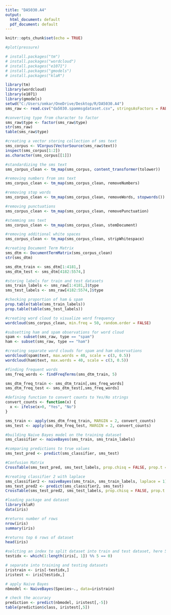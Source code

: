 ---
title: "DA5030.A4"
output:
  html_document: default
  pdf_document: default
---

```{r setup, include=FALSE}
knitr::opts_chunk$set(echo = TRUE)
```

```{r pressure, echo=FALSE}
#plot(pressure)
```

```{r}
# install.packages("tm")
# install.packages("wordcloud")
# install.packages("e1071")
# install.packages("gmodels")
# install.packages("klaR")
```


```{r}
library(tm)
library(wordcloud)
library(e1071)
library(gmodels)
setwd("C:/Users/omkar/OneDrive/Desktop/R/DA5030.A4")
sms_raw <- read.csv("da5030.spammsgdataset.csv", stringsAsFactors = FALSE, header = TRUE, encoding = "UTF-8")

#converting type from character to factor
sms_raw$type <- factor(sms_raw$type)
str(sms_raw)
table(sms_raw$type)

#creating a vector storing collection of sms text
sms_corpus <- VCorpus(VectorSource(sms_raw$text))
inspect(sms_corpus[1:2])
as.character(sms_corpus[[1]])

#standardizing the sms text
sms_corpus_clean <- tm_map(sms_corpus, content_transformer(tolower))

#removing numbers from sms text
sms_corpus_clean <- tm_map(sms_corpus_clean, removeNumbers)

#removing stop words
sms_corpus_clean <- tm_map(sms_corpus_clean, removeWords, stopwords())

#removing punctuations
sms_corpus_clean <- tm_map(sms_corpus_clean, removePunctuation)

#stemming sms text
sms_corpus_clean <- tm_map(sms_corpus_clean, stemDocument)

#removing additional white spaces
sms_corpus_clean <- tm_map(sms_corpus_clean, stripWhitespace)

#creating Document Term Matrix
sms_dtm <- DocumentTermMatrix(sms_corpus_clean)
str(sms_dtm)

sms_dtm_train <- sms_dtm[1:4181,]
sms_dtm_test <- sms_dtm[4182:5574,]

#storing labels for train and test datasets
sms_train_labels <- sms_raw[1:4181,]$type
sms_test_labels <- sms_raw[4182:5574,]$type

#checking proportion of ham & spam 
prop.table(table(sms_train_labels))
prop.table(table(sms_test_labels))

#creating word cloud to visualize word frequency
wordcloud(sms_corpus_clean, min.freq = 50, random.order = FALSE)

#subsetting ham and spam observations for word cloud
spam <- subset(sms_raw, type == "spam")
ham <- subset(sms_raw, type == "ham")

#creating separate word clouds for spam and ham observations
wordcloud(spam$text, max.words = 40, scale = c(3, 0.5))
wordcloud(ham$text, max.words = 40, scale = c(3, 0.5))

#finding frequent words
sms_freq_words <- findFreqTerms(sms_dtm_train, 5)

sms_dtm_freq_train <- sms_dtm_train[,sms_freq_words]
sms_dtm_freq_test <- sms_dtm_test[,sms_freq_words]

#defining function to convert counts to Yes/No strings
convert_counts <- function(x) {
  x <- ifelse(x>0, "Yes", "No")
}

sms_train <- apply(sms_dtm_freq_train, MARGIN = 2, convert_counts)
sms_test <- apply(sms_dtm_freq_test, MARGIN = 2, convert_counts)

#building Naive Bayes model on the training dataset
sms_classifier <- naiveBayes(sms_train, sms_train_labels)

#comparing predictions to true values
sms_test_pred <- predict(sms_classifier, sms_test)

#Confusion Matrix
CrossTable(sms_test_pred, sms_test_labels, prop.chisq = FALSE, prop.t = FALSE, dnn = c('predicted', 'actual'))

```

```{r}
#creating classifier 2 with laplace
sms_classifier2 <- naiveBayes(sms_train, sms_train_labels, laplace = 1)
sms_test_pred2 <- predict(sms_classifier2, sms_test)
CrossTable(sms_test_pred2, sms_test_labels, prop.chisq = FALSE, prop.t = FALSE, dnn = c('predicted', 'actual'))

```

```{r}
#loading package and dataset
library(klaR)
data(iris)

#returns number of rows
nrow(iris)
summary(iris)

#returns top 6 rows of dataset
head(iris)

#selcting an index to split dataset into train and test dataset, here 5,10,15,... elements
testidx <- which(1:length(iris[, 1]) %% 5 == 0)

# separate into training and testing datasets
iristrain <- iris[-testidx,]
iristest <- iris[testidx,]

# apply Naive Bayes
nbmodel <- NaiveBayes(Species~., data=iristrain)

# check the accuracy
prediction <- predict(nbmodel, iristest[,-5])
table(prediction$class, iristest[,5])
```

